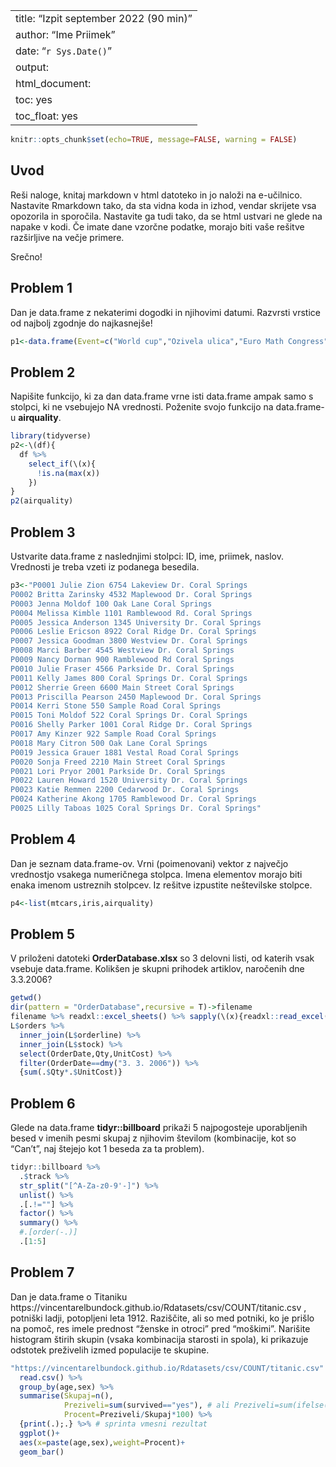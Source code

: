 
---
title: "Izpit september 2022 (90 min)"
author: "Ime Priimek"
date: "`r Sys.Date()`"
output: 
  html_document: 
    toc: yes
    toc_float: yes
---



```{r setup, include=FALSE}
knitr::opts_chunk$set(echo=TRUE, message=FALSE, warning = FALSE)

```

## Uvod

Reši naloge, knitaj markdown v html datoteko in jo naloži na e-učilnico. Nastavite Rmarkdown tako, da sta vidna koda in izhod, vendar skrijete vsa opozorila in sporočila. Nastavite ga tudi tako, da se html ustvari ne glede na napake v kodi. Če imate dane vzorčne podatke, morajo biti vaše rešitve razširljive na večje primere.

Srečno!



## Problem 1

Dan je data.frame z nekaterimi dogodki in njihovimi datumi. Razvrsti vrstice od najbolj zgodnje do najkasnejše!


```{r}
p1<-data.frame(Event=c("World cup","Ozivela ulica","Euro Math Congress","Summer school Rogla","Final exams","HL3 release date"),Year=c(2022,2021,2004,2022,1999,2077),Day=c(11,2,30,14,5,6),Month=c(12,3,4,7,10,10),stringsAsFactors=F)
```




## Problem 2

Napišite funkcijo, ki za dan data.frame vrne isti data.frame ampak samo s stolpci, ki ne vsebujejo NA vrednosti. Poženite svojo funkcijo na data.frame-u **airquality**.

```{r}
library(tidyverse)
p2<-\(df){
  df %>%
    select_if(\(x){
      !is.na(max(x))
    })
}
p2(airquality)
```






## Problem 3

Ustvarite data.frame z naslednjimi stolpci:
ID, ime, priimek, naslov. Vrednosti je treba vzeti iz podanega besedila.


```{r}
p3<-"P0001 Julie Zion 6754 Lakeview Dr. Coral Springs
P0002 Britta Zarinsky 4532 Maplewood Dr. Coral Springs
P0003 Jenna Moldof 100 Oak Lane Coral Springs
P0004 Melissa Kimble 1101 Ramblewood Rd. Coral Springs
P0005 Jessica Anderson 1345 University Dr. Coral Springs
P0006 Leslie Ericson 8922 Coral Ridge Dr. Coral Springs
P0007 Jessica Goodman 3800 Westview Dr. Coral Springs
P0008 Marci Barber 4545 Westview Dr. Coral Springs
P0009 Nancy Dorman 900 Ramblewood Rd Coral Springs
P0010 Julie Fraser 4566 Parkside Dr. Coral Springs
P0011 Kelly James 800 Coral Springs Dr. Coral Springs
P0012 Sherrie Green 6600 Main Street Coral Springs
P0013 Priscilla Pearson 2450 Maplewood Dr. Coral Springs
P0014 Kerri Stone 550 Sample Road Coral Springs
P0015 Toni Moldof 522 Coral Springs Dr. Coral Springs
P0016 Shelly Parker 1001 Coral Ridge Dr. Coral Springs
P0017 Amy Kinzer 922 Sample Road Coral Springs
P0018 Mary Citron 500 Oak Lane Coral Springs
P0019 Jessica Grauer 1881 Vestal Road Coral Springs
P0020 Sonja Freed 2210 Main Street Coral Springs
P0021 Lori Pryor 2001 Parkside Dr. Coral Springs
P0022 Lauren Howard 1520 University Dr. Coral Springs
P0023 Katie Remmen 2200 Cedarwood Dr. Coral Springs
P0024 Katherine Akong 1705 Ramblewood Dr. Coral Springs
P0025 Lilly Taboas 1025 Coral Springs Dr. Coral Springs"
```





## Problem 4

Dan je seznam data.frame-ov. Vrni (poimenovani) vektor z največjo vrednostjo vsakega numeričnega stolpca. Imena elementov morajo biti enaka imenom ustreznih stolpcev. Iz rešitve izpustite neštevilske stolpce.


```{r}
p4<-list(mtcars,iris,airquality)
```







## Problem 5

V priloženi datoteki **OrderDatabase.xlsx** so 3 delovni listi, od katerih vsak vsebuje data.frame.
Kolikšen je skupni prihodek artiklov, naročenih dne 3.3.2006?

```{r}
getwd()
dir(pattern = "OrderDatabase",recursive = T)->filename
filename %>% readxl::excel_sheets() %>% sapply(\(x){readxl::read_excel(filename,sheet=x)})->L
L$orders %>%
  inner_join(L$orderline) %>%
  inner_join(L$stock) %>%
  select(OrderDate,Qty,UnitCost) %>%
  filter(OrderDate==dmy("3. 3. 2006")) %>%
  {sum(.$Qty*.$UnitCost)}

```






## Problem 6

Glede na data.frame **tidyr::billboard** prikaži 5 najpogosteje uporabljenih besed v imenih pesmi skupaj z njihovim številom (kombinacije, kot so "Can't", naj štejejo kot 1 beseda za ta problem).
```{r}
tidyr::billboard %>%
  .$track %>%
  str_split("[^A-Za-z0-9'-]") %>%
  unlist() %>%
  .[.!=""] %>%
  factor() %>%
  summary() %>%
  #.[order(-.)]
  .[1:5]
```







## Problem 7

Dan je data.frame o Titaniku https://vincentarelbundock.github.io/Rdatasets/csv/COUNT/titanic.csv
, potniški ladji, potopljeni leta 1912. Raziščite, ali so med potniki, ko je prišlo na pomoč, res imele prednost "ženske in otroci" pred "moškimi". Narišite histogram štirih skupin (vsaka kombinacija starosti in spola), ki prikazuje odstotek preživelih izmed populacije te skupine.


```{r}
"https://vincentarelbundock.github.io/Rdatasets/csv/COUNT/titanic.csv" %>% 
  read.csv() %>%
  group_by(age,sex) %>%
  summarise(Skupaj=n(),
            Preziveli=sum(survived=="yes"), # ali Preziveli=sum(ifelse(survived=="yes",1,0))
            Procent=Preziveli/Skupaj*100) %>%
  {print(.);.} %>% # sprinta vmesni rezultat
  ggplot()+
  aes(x=paste(age,sex),weight=Procent)+
  geom_bar()
  
```









